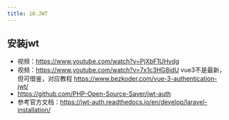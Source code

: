 ```yaml
---
title: 10.JWT
---
```


## 安装jwt

- 视频：https://www.youtube.com/watch?v=PjXbF1UHvdg
- 视频：https://www.youtube.com/watch?v=7x1c3HG8idU vue3不是最新，但可借鉴，对应教程 https://www.bezkoder.com/vue-3-authentication-jwt/
- https://github.com/PHP-Open-Source-Saver/jwt-auth
- 参考官方文档：https://jwt-auth.readthedocs.io/en/develop/laravel-installation/
